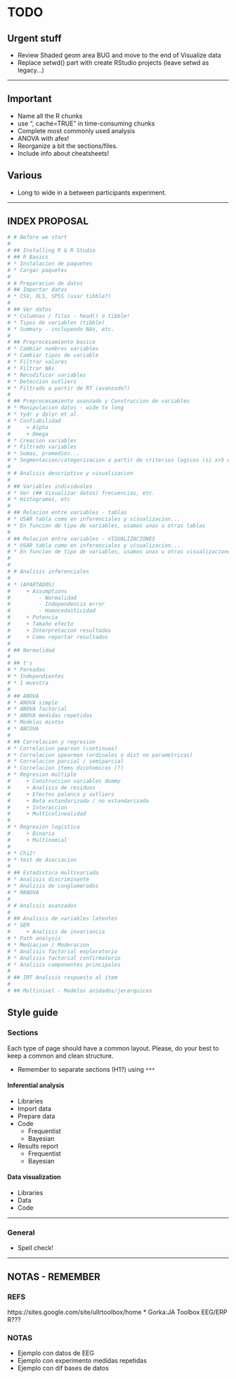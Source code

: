 # TODO

## Urgent stuff

* Review Shaded geom area BUG and move to the end of Visualize data
* Replace setwd() part with create RStudio projects (leave setwd as legacy...)

***

## Important

* Name all the R chunks
* use ", cache=TRUE" in time-consuming chunks
* Complete most commonly used analysis
* ANOVA with afex!
* Reorganize a bit the sections/files. 
* Include info about cheatsheets!

## Various
* Long to wide in a between participants experiment.

---


## **INDEX PROPOSAL**

```r

# # Before we start
# 
# ## Installing R & R Studio
# ## R Basics
# * Instalacion de paquetes
# * Cargar paquetes
# 
# # Preparacion de datos
# ## Importar datos
# * CSV, XLS, SPSS (usar tibble?)
# 
# ## Ver datos
# * Columnas / filas - head() o tibble!
# * Tipos de variables (tibble)
# * Summary - incluyendo NAs, etc.
# 
# ## Preprocesamiento basico
# * Cambiar nombres variables
# * Cambiar tipos de variable
# * Filtrar valores
# * Filtrar NAs
# * Recodificar variables
# * Deteccion outliers
# * Filtrado a partir de RT (avanzado?)
# 
# ## Preprocesamiento avanzado y Construccion de variables
# * Manipulacion datos - wide to long
# * tydr y dplyr et al.
# * Confiabilidad
#     + Alpha
#     + Omega
# * Creacion variables
# * Filtrado variables
# * Sumas, promedios...
# * Segmentacion/categorizacion a partir de criterios logicos (si x>5 entonces A, else B)
# 
# # Analisis descriptivo y visualizacion
# 
# ## Variables individuales
# * Ver (## Visualizar datos) frecuencias, etc.
# * Histogramas, etc
# 
# ## Relacion entre variables - tablas
# * USAR tabla como en inferenciales y visualizacion...
# * En funcion de tipo de variables, usamos unas u otras tablas
# 
# ## Relacion entre variables - VISUALIZACIONES
# * USAR tabla como en inferenciales y visualizacion...
# * En funcion de tipo de variables, usamos unas u otras visualizaciones
# 
# 
# # Analisis inferenciales
# 
# * (APARTADOS)
#     + Assumptions
#         - Normalidad
#         - Independencia error
#         - Homocedasticidad
#     + Potencia
#     + Tamaño efecto
#     + Interpretacion resultados
#     + Como reportar resultados
# 
# ## Normalidad
# 
# ## t's
# * Pareadas
# * Independientes
# * 1 muestra
# 
# ## ANOVA
# * ANOVA simple
# * ANOVA factorial
# * ANOVA medidas repetidas
# * Modelos mixtos
# * ANCOVA
# 
# ## Correlacion y regresion
# * Correlacion pearson (continuas)
# * Correlacion spearman (ordinales o dist no parametricas)
# * Correlacion parcial / semiparcial
# * Correlacion items dicotomicos (?)
# * Regresion multiple
#     + Construccion variables dummy
#     + Analisis de residuos
#     + Efectos palanca y outliers
#     + Beta estandarizada / no estandarizada
#     + Interaccion
#     + Multicolinealidad
# 
# * Regresion logistica
#     + Binaria
#     + Multinomial
# 
# * Chi2!
# * test de Asociacion
# 
# ## Estadistica multivariada
# * Analisis discriminante
# * Analisis de conglomerados
# * MANOVA
# 
# # Analisis avanzados
# 
# ## Analisis de variables latentes
# * SEM
#     + Analisis de invariancia
# * Path analysis
# * Mediacion / Moderacion
# * Analisis factorial exploratorio
# * Analisis factorial confirmatorio
# * Analisis componentes principales
# 
# ## IRT Analisis respuesta al item
# 
# ## Multinivel - Modelos anidados/jerarquicos


```

## Style guide

### Sections
Each type of page should have a common layout. Please, do your best to keep a common and clean structure.

* Remember to separate sections (H1?) using `***`

#### Inferential analysis
* Libraries
* Import data
* Prepare data
* Code
    + Frequentist
    + Bayesian
* Results report
    + Frequentist
    + Bayesian
    

#### Data visualization
* Libraries
* Data
* Code

***   
  
### General
* Spell check!


***

## NOTAS - REMEMBER

### REFS
https://sites.google.com/site/ullrtoolbox/home
* Gorka:JA Toolbox EEG/ERP R???

### NOTAS
* Ejemplo con datos de EEG
* Ejemplo con experimento medidas repetidas
* Ejemplo con dif bases de datos
